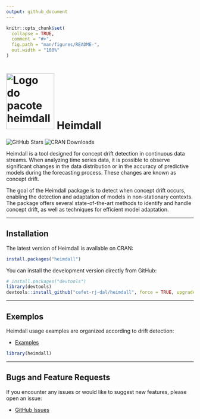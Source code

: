 ```yaml
---
output: github_document
---
```


<!-- README.md is generated from README.Rmd. Please edit that file -->

```r
knitr::opts_chunk$set(
  collapse = TRUE,
  comment = "#>",
  fig.path = "man/figures/README-",
  out.width = "100%"
)
```

# <img src='https://raw.githubusercontent.com/cefet-rj-dal/heimdall/master/inst/logo.png' alt='Logo do pacote heimdall' align='centre' height='150' width='129'/> Heimdall

<!-- badges: start -->
![GitHub Stars](https://img.shields.io/github/stars/cefet-rj-dal/heimdall?logo=Github)
![CRAN Downloads](https://cranlogs.r-pkg.org/badges/heimdall)
<!-- badges: end -->

Heimdall is a tool designed for concept drift detection in continuous data streams. When analyzing time series data, it is possible to observe significant changes in the data distribution or in the accuracy of predictive models during the forecasting process. These changes are known as concept drift.

The goal of the Heimdall package is to detect when concept drift occurs, enabling the detection and adaptation of models in non-stationary contexts. The package offers several state-of-the-art methods to identify and handle concept drift, as well as techniques for efficient model adaptation.

---

## Installation

The latest version of Heimdall is available on CRAN:

```r
install.packages("heimdall")
```

You can install the development version directly from GitHub:

```r
# install.packages("devtools")
library(devtools)
devtools::install_github("cefet-rj-dal/heimdall", force = TRUE, upgrade = "never")
```

---

## Exemplos

Heimdall usage examples are organized according to drift detection:

- [Examples](https://github.com/cefet-rj-dal/heimdall/tree/main/examples)

```r
library(heimdall)

```

---

## Bugs and Feature Requests

If you encounter any issues or would like to suggest new features, please open an issue:

- [GitHub Issues](https://github.com/cefet-rj-dal/heimdall/issues)